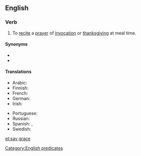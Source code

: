 ==English==
{{wikipedia|Grace (prayer)}}

===Verb===
{{en-verb|says grace|saying grace|said grace}}

# {{lb|en|idiomatic}} To [[recite]] a [[prayer]] of [[invocation]] or [[thanksgiving]] at meal time.

====Synonyms====
* {{l|en|give thanks}}
* {{l|en|say a blessing}}

====Translations====
{{trans-top|say a prayer of thanks}}
* Arabic: {{t|ar|[[صلاة الشكر لله]] ([[قبل]] [[أكل|الأكل]] [[بعد|وبعد]])|tr=ṣállatu š-šúkri li-llāhi (qábla al-ʾákli wa-báʿd)}}
* Finnish: {{t|fi|[[lukea]] [[ruokarukous]]}}
* French: {{t|fr|[[faire]] la [[bénédicité]]}}
* German: {{t|de|das [[Tischgebet]] [[sprechen]]}}
* Irish: {{t|ga|altaigh}}
{{trans-mid}}
* Portuguese: {{t|pt|dar graças}}
* Russian: {{t|ru|[[прочесть молитву]] ([[трапеза|перед трапезой]])}}
* Spanish: {{t|es|bendecir la mesa}}, {{t|es|dar gracias}}
* Swedish: {{t|sv|be [[bordsbön]]}}
{{trans-bottom}}

[[Category:English predicates]]

[[et:say grace]]